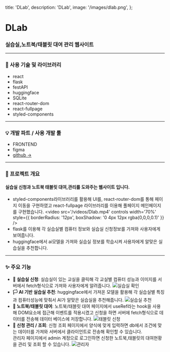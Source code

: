   title: 'DLab',
  description: 'DLab',
  image: '/images/dlab.png',
};

# DLab

### 실습실,노트북/태블릿 대여 관리 웹사이트

---

### 📝 사용 기술 및 라이브러리

- react
- flask
- festAPI
- huggingface
- SQLite
- react-router-dom
- react-fullpage
- styled-components

---

### 💡 개발 파트 / 사용 개발 툴

- FRONTEND
- figma
- [github →](https://github.com/jiyoonyee/DLab)

---

### 📖 프로젝트 개요

#### 실습실 신청과 노트북 태블릿 대여,관리를 도와주는 웹사이트 입니다.

- styled-components라이브러리를 활용해 UI를, react-router-dom를 통해 페이지 이동을 구현하였고 react-fullpage 라이브러리를 이용해 풀페이지 메인페이지를 구현했습니다.
  <video
    src='/videos/Dlab.mp4'
    controls
    width='70%'
    style={{ borderRadius: '12px', boxShadow: '0 4px 12px rgba(0,0,0,0.1)' }}
  />
- flask를 이용해 각 실습실별 컴퓨터 정보와 실습실 신청정보를 가져와 사용자에게 보여줍니다.
- huggingface에서 ai모델을 가져와 실습실 정보를 학습시켜 사용자에게 알맞은 실습실을 추천합니다.

---

### ✨ 주요 기능

- **🚩 실습실 신청**: 실습실이 있는 교실을 클릭해 각 교실별 컴퓨터 성능과 이미지를 서버에서 fetch형식으로 가져와 사용자에게 알려줍니다.
  ![실습실 확인](/images/dlabroom.png)
- **🏳️ AI 기반 실습실 추천**: huggingface에서 가져온 모델을 활용해 각 실습실별 특징과 컴퓨터성능에 맞춰서 AI가 알맞은 실습실을 추천해줍니다.
  ![실습실 추천](/images/dlabremon.png)
- **🏁 노트북/태블릿 대여**: 노트북/태블릿 대여 페이지에서 useRef라는 hook을 사용해 DOM요소에 접근해 이벤트를 적용시켰고 신청을 하면 서버에 fetch형식으로 데이터를 전송해 데이터 베이스에 저장합니다.
  ![태블릿 신청](/images/dlabnotebook.png)
- **🔎 신청 관리 / 조회**: 신청 조회 페이지에서 양식에 맞게 입력하면 db에서 조건에 맞는 데이터를 가져와 서버에서 클라이언트로 전송해 확인할 수 있습니다.  
  관리자 페이지에서 admin 계정으로 로그인하면 신청한 노트북,태블릿의 대여현황을 관리 및 조회 할 수 있습니다.
  ![관리자](/images/dlabadmin.png)
